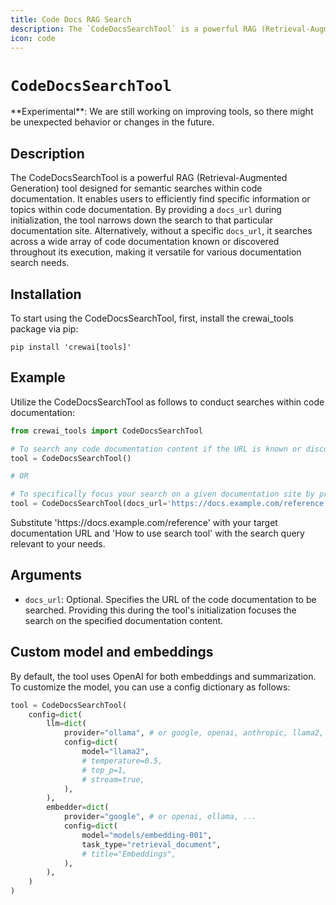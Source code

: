 ```yaml
---
title: Code Docs RAG Search
description: The `CodeDocsSearchTool` is a powerful RAG (Retrieval-Augmented Generation) tool designed for semantic searches within code documentation.
icon: code
---
```


# `CodeDocsSearchTool`

<Note>
    **Experimental**: We are still working on improving tools, so there might be unexpected behavior or changes in the future.
</Note>

## Description

The CodeDocsSearchTool is a powerful RAG (Retrieval-Augmented Generation) tool designed for semantic searches within code documentation. It enables users to efficiently find specific information or topics within code documentation. By providing a `docs_url` during initialization, the tool narrows down the search to that particular documentation site. Alternatively, without a specific `docs_url`, it searches across a wide array of code documentation known or discovered throughout its execution, making it versatile for various documentation search needs.

## Installation

To start using the CodeDocsSearchTool, first, install the crewai_tools package via pip:

```shell
pip install 'crewai[tools]'
```

## Example

Utilize the CodeDocsSearchTool as follows to conduct searches within code documentation:

```python Code
from crewai_tools import CodeDocsSearchTool

# To search any code documentation content if the URL is known or discovered during its execution:
tool = CodeDocsSearchTool()

# OR

# To specifically focus your search on a given documentation site by providing its URL:
tool = CodeDocsSearchTool(docs_url='https://docs.example.com/reference')
```
<Note>  
    Substitute 'https://docs.example.com/reference' with your target documentation URL and 'How to use search tool' with the search query relevant to your needs.
</Note>

## Arguments

- `docs_url`: Optional. Specifies the URL of the code documentation to be searched. Providing this during the tool's initialization focuses the search on the specified documentation content.

## Custom model and embeddings

By default, the tool uses OpenAI for both embeddings and summarization. To customize the model, you can use a config dictionary as follows:

```python Code
tool = CodeDocsSearchTool(
    config=dict(
        llm=dict(
            provider="ollama", # or google, openai, anthropic, llama2, ...
            config=dict(
                model="llama2",
                # temperature=0.5,
                # top_p=1,
                # stream=true,
            ),
        ),
        embedder=dict(
            provider="google", # or openai, ollama, ...
            config=dict(
                model="models/embedding-001",
                task_type="retrieval_document",
                # title="Embeddings",
            ),
        ),
    )
)
```